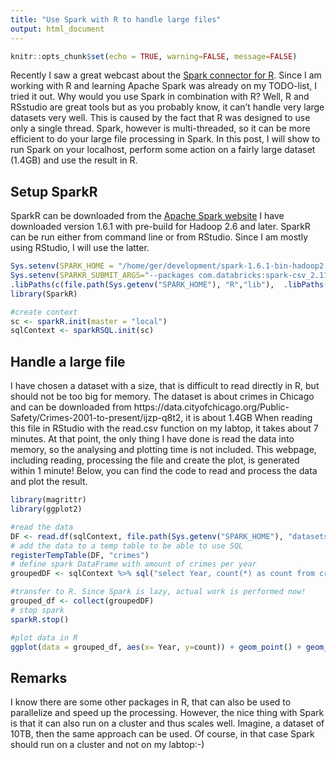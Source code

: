 ```yaml
---
title: "Use Spark with R to handle large files"
output: html_document
---
```


```r
knitr::opts_chunk$set(echo = TRUE, warning=FALSE, message=FALSE)
```

Recently I saw a great webcast about the [Spark connector for R](https://www.youtube.com/watch?v=nrmASvsU-lo). Since I am working with R and learning Apache Spark was already on my TODO-list, I tried it out.
Why would you use Spark in combination with R?
Well, R and RSstudio are great tools but as you probably know, it can't handle very large datasets very well. This is caused by the fact that R was designed to use only a single thread. Spark, however is multi-threaded, so it can be more efficient to do your large file processing in Spark.
In this post, I will show to run Spark on your localhost, perform some action on a fairly large dataset (1.4GB) and use the result in R.

## Setup SparkR

SparkR can be downloaded from the [Apache Spark website](http://spark.apache.org/downloads.html)
I have downloaded version 1.6.1 with pre-build for Hadoop 2.6 and later. SparkR can be run either from command line or from RStudio. Since I am mostly using RStudio, I will use the latter.

```r
Sys.setenv(SPARK_HOME = "/home/ger/development/spark-1.6.1-bin-hadoop2.6")
Sys.setenv(SPARKR_SUBMIT_ARGS="--packages com.databricks:spark-csv_2.11:1.4.0 sparkr-shell")
.libPaths(c(file.path(Sys.getenv("SPARK_HOME"), "R","lib"),  .libPaths()))
library(SparkR)

#create context
sc <- sparkR.init(master = "local")
sqlContext <- sparkRSQL.init(sc)
```

## Handle a large file

I have chosen a dataset with a size, that is difficult to read directly in R, but should not be too big for memory. The dataset is about crimes in Chicago and can be downloaded from https://data.cityofchicago.org/Public-Safety/Crimes-2001-to-present/ijzp-q8t2, it is about 1.4GB
When reading this file in RStudio with the read.csv function on my labtop, it takes about 7 minutes. At that point, the only thing I have done is read the data into memory, so the analysing and plotting time is not included.
This webpage, including reading, processing the file and create the plot, is generated within 1 minute! Below, you can find the code to read and process the data and plot the result.

```r
library(magrittr)
library(ggplot2)

#read the data
DF <- read.df(sqlContext, file.path(Sys.getenv("SPARK_HOME"), "datasets/crimes.csv"), source = "csv", header="true")
# add the data to a temp table to be able to use SQL
registerTempTable(DF, "crimes")
# define spark DataFrame with amount of crimes per year
groupedDF <- sqlContext %>% sql("select Year, count(*) as count from crimes group by Year")

#transfer to R. Since Spark is lazy, actual work is performed now!
grouped_df <- collect(groupedDF)
# stop spark
sparkR.stop()

#plot data in R
ggplot(data = grouped_df, aes(x= Year, y=count)) + geom_point() + geom_line(group=1) + ggtitle("Amount of crimes in Chicago per year")
```

## Remarks
I know there are some other packages in R, that can also be used to parallelize and speed up the processing.
However, the nice thing with Spark is that it can also run on a cluster and thus scales well. Imagine, a dataset of 10TB, then the same approach can be used. Of course, in that case Spark should run on a cluster and not on my labtop:-)


